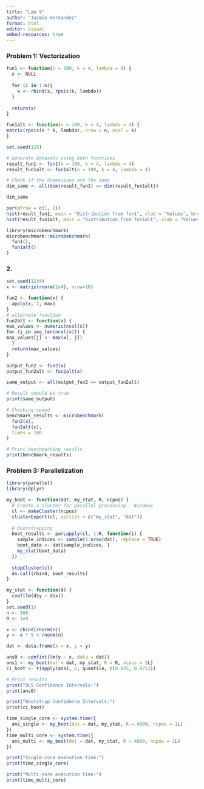 ```yaml
---
title: "Lab 9"
author: "Jazmin Hernandez"
format: html
editor: visual
embed-resources: true
---
```


### Problem 1: Vectorization

```r
fun1 <- function(n = 100, k = 4, lambda = 4) {
  x <- NULL
  
  for (i in 1:n){
    x <- rbind(x, rpois(k, lambda))    
  }
  
  return(x)
}
```

```r
fun1alt <- function(n = 100, k = 4, lambda = 4) {
matrix(rpois(n * k, lambda), nrow = n, ncol = k)
}
```

```r
set.seed(123)

# Generate datasets using both functions
result_fun1 <- fun1(n = 100, k = 4, lambda = 4)
result_fun1alt <- fun1alt(n = 100, k = 4, lambda = 4)

# Check if the dimensions are the same
dim_same <- all(dim(result_fun1) == dim(result_fun1alt))

dim_same

```

```r
par(mfrow = c(1, 2))
hist(result_fun1, main = "Distribution from fun1", xlab = "Values", breaks = 30)
hist(result_fun1alt, main = "Distribution from fun1alt", xlab = "Values", breaks = 30)
```

```r
library(microbenchmark)
microbenchmark::microbenchmark(
  fun1(),
  fun1alt()
)
```

### 2.

```r
set.seed(1234)
x <- matrix(rnorm(1e4), nrow=10)

fun2 <- function(x) {
  apply(x, 2, max)
}
# alternate function
fun2alt <- function(x) {
max_values <- numeric(ncol(x))  
for (j in seq_len(ncol(x))) {
max_values[j] <- max(x[, j])
  }
  return(max_values)
}
```

```r
output_fun2 <- fun2(x)
output_fun2alt <- fun2alt(x)

same_output <- all(output_fun2 == output_fun2alt)

# Result should be true 
print(same_output)
```

```r
# Checking speed
benchmark_results <- microbenchmark(
  fun2(x),
  fun2alt(x),
  times = 100
)

# Print benchmarking results
print(benchmark_results)
```

### Problem 3: Parallelization

```r
library(parallel)
library(dplyr)

my_boot <- function(dat, my_stat, R, ncpus) {
  # Create a cluster for parallel processing - Windows
  cl <- makeCluster(ncpus)
  clusterExport(cl, varlist = c("my_stat", "dat"))
  
  # bootstrapping
  boot_results <- parLapply(cl, 1:R, function(i) {
    sample_indices <- sample(1:nrow(dat), replace = TRUE)
    boot_data <- dat[sample_indices, ]
    my_stat(boot_data)
  })
  
  stopCluster(cl) 
  do.call(rbind, boot_results)  
}
```

```r
my_stat <- function(d) {
  coef(lm(d$y ~ d$x))  
}
set.seed(1)
n <- 500
R <- 1e4

x <- cbind(rnorm(n))
y <- x * 5 + rnorm(n)

dat <- data.frame(x = x, y = y) 
```

```r
ans0 <- confint(lm(y ~ x, data = dat))  
ans1 <- my_boot(dat = dat, my_stat, R = R, ncpus = 2L)
ci_boot <- t(apply(ans1, 2, quantile, c(0.025, 0.975)))
```

```r
# Print results
print("OLS Confidence Intervals:")
print(ans0)

print("Bootstrap Confidence Intervals:")
print(ci_boot)
```

```r
time_single_core <- system.time({
  ans_single <- my_boot(dat = dat, my_stat, R = 4000, ncpus = 1L)
})
time_multi_core <- system.time({
  ans_multi <- my_boot(dat = dat, my_stat, R = 4000, ncpus = 2L)
})
```

```r
print("Single-core execution time:")
print(time_single_core)

print("Multi-core execution time:")
print(time_multi_core)
```
